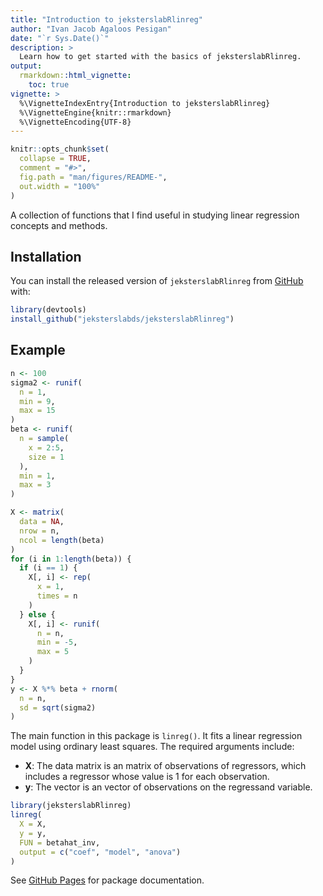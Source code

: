 ```yaml
---
title: "Introduction to jeksterslabRlinreg"
author: "Ivan Jacob Agaloos Pesigan"
date: "`r Sys.Date()`"
description: >
  Learn how to get started with the basics of jeksterslabRlinreg.
output:
  rmarkdown::html_vignette:
    toc: true
vignette: >
  %\VignetteIndexEntry{Introduction to jeksterslabRlinreg}
  %\VignetteEngine{knitr::rmarkdown}
  %\VignetteEncoding{UTF-8}
---
```


```r
knitr::opts_chunk$set(
  collapse = TRUE,
  comment = "#>",
  fig.path = "man/figures/README-",
  out.width = "100%"
)
```

A collection of functions that I find useful in studying linear regression concepts and methods.

## Installation

You can install the released version of `jeksterslabRlinreg` from [GitHub](https://github.com/jeksterslabds/jeksterslabRlinreg) with:

```r
library(devtools)
install_github("jeksterslabds/jeksterslabRlinreg")
```

## Example

```r
n <- 100
sigma2 <- runif(
  n = 1,
  min = 9,
  max = 15
)
beta <- runif(
  n = sample(
    x = 2:5,
    size = 1
  ),
  min = 1,
  max = 3
)
```

```r
X <- matrix(
  data = NA,
  nrow = n,
  ncol = length(beta)
)
for (i in 1:length(beta)) {
  if (i == 1) {
    X[, i] <- rep(
      x = 1,
      times = n
    )
  } else {
    X[, i] <- runif(
      n = n,
      min = -5,
      max = 5
    )
  }
}
y <- X %*% beta + rnorm(
  n = n,
  sd = sqrt(sigma2)
)
```

The main function in this package is `linreg()`.
It fits a linear regression model using ordinary least squares.
The required arguments include:

  - **X**: The data matrix
    \eqn{\mathbf{X}}
    is an \eqn{n \times k} matrix
    of \eqn{n} observations
    of \eqn{k} regressors,
    which includes a regressor
    whose value is 1 for each observation.
  - **y**: The vector
    \eqn{\mathbf{y}}
    is an \eqn{n \times 1} vector
    of observations on the regressand variable.

```r
library(jeksterslabRlinreg)
linreg(
  X = X,
  y = y,
  FUN = betahat_inv,
  output = c("coef", "model", "anova")
)
```

See [GitHub Pages](https://jeksterslabds.github.io/jeksterslabRlinreg/index.html)
for package documentation.
